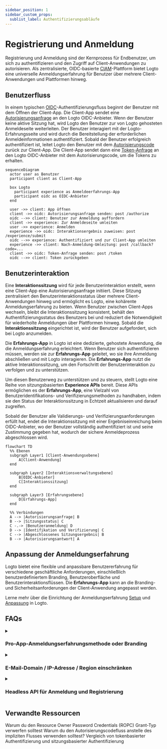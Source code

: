 ```yaml
---
sidebar_position: 1
sidebar_custom_props:
  sublist_label: Authentifizierungsabläufe
---
```


# Registrierung und Anmeldung

Registrierung und Anmeldung sind der Kernprozess für Endbenutzer, um sich zu authentifizieren und den Zugriff auf Client-Anwendungen zu autorisieren. Als zentralisierte, OIDC-basierte [CIAM](https://auth.wiki/iam)-Plattform bietet Logto eine universelle Anmeldungserfahrung für Benutzer über mehrere Client-Anwendungen und Plattformen hinweg.

## Benutzerfluss

In einem typischen [OIDC](https://auth.wiki/openid-connect)-Authentifizierungsfluss beginnt der Benutzer mit dem Öffnen der Client-App. Die Client-App sendet eine [Autorisierungsanfrage](https://auth.wiki/authorization-request) an den Logto OIDC-Anbieter. Wenn der Benutzer keine aktive Sitzung hat, wird Logto den Benutzer zur von Logto gehosteten Anmeldeseite weiterleiten. Der Benutzer interagiert mit der Logto-Erfahrungsseite und wird durch die Bereitstellung der erforderlichen Anmeldeinformationen authentifiziert. Sobald der Benutzer erfolgreich authentifiziert ist, leitet Logto den Benutzer mit dem [Autorisierungscode](https://auth.wiki/authorization-code-flow#how-does-authorization-code-flow-work) zurück zur Client-App. Die Client-App sendet dann eine [Token-Anfrage](https://auth.wiki/token-request) an den Logto OIDC-Anbieter mit dem Autorisierungscode, um die Tokens zu erhalten.

```mermaid
sequenceDiagram
  actor user as Benutzer
  participant client as Client-App

  box Logto
    participant experience as Anmeldeerfahrungs-App
    participant oidc as OIDC-Anbieter
  end

  user ->> client: App öffnen
  client ->> oidc: Autorisierungsanfrage senden: post /authorize
  oidc -->> client: Benutzer zur Anmeldung auffordern
  client ->> experience: Zur Anmeldeseite umleiten
  user ->> experience: Anmelden
  experience ->> oidc: Interaktionsergebnis zuweisen: post /experience/submit
  oidc -->> experience: Authentifiziert und zur Client-App umleiten
  experience ->> client: Nach-Anmeldung-Umleitung: post /callback?code=...
  client ->> oidc: Token-Anfrage senden: post /token
  oidc -->> client: Token zurückgeben
```

## Benutzerinteraktion

Eine **Interaktionssitzung** wird für jede Benutzerinteraktion erstellt, wenn eine Client-App eine Autorisierungsanfrage initiiert. Diese Sitzung zentralisiert den Benutzerinteraktionsstatus über mehrere Client-Anwendungen hinweg und ermöglicht es Logto, eine kohärente Anmeldungserfahrung zu bieten. Wenn Benutzer zwischen Client-Apps wechseln, bleibt die Interaktionssitzung konsistent, behält den Authentifizierungsstatus des Benutzers bei und reduziert die Notwendigkeit für wiederholte Anmeldungen über Plattformen hinweg. Sobald die **Interaktionssitzung** eingerichtet ist, wird der Benutzer aufgefordert, sich bei Logto anzumelden.

Die **Erfahrungs-App** in Logto ist eine dedizierte, gehostete Anwendung, die die Anmeldungserfahrung erleichtert. Wenn Benutzer sich authentifizieren müssen, werden sie zur **Erfahrungs-App** geleitet, wo sie ihre Anmeldung abschließen und mit Logto interagieren. Die **Erfahrungs-App** nutzt die aktive Interaktionssitzung, um den Fortschritt der Benutzerinteraktion zu verfolgen und zu unterstützen.

Um diesen Benutzerweg zu unterstützen und zu steuern, stellt Logto eine Reihe von sitzungsbasierten **Experience APIs** bereit. Diese APIs ermöglichen es der **Erfahrungs-App**, eine Vielzahl von Benutzeridentifikations- und Verifizierungsmethoden zu handhaben, indem sie den Status der Interaktionssitzung in Echtzeit aktualisieren und darauf zugreifen.

Sobald der Benutzer alle Validierungs- und Verifizierungsanforderungen erfüllt hat, endet die Interaktionssitzung mit einer Ergebniseinreichung beim OIDC-Anbieter, wo der Benutzer vollständig authentifiziert ist und seine Zustimmung gegeben hat, wodurch der sichere Anmeldeprozess abgeschlossen wird.

```mermaid
flowchart TD
  %% Ebenen
  subgraph Layer1 [Client-Anwendungsebene]
      A[Client-Anwendung]
  end

  subgraph Layer2 [Interaktionsverwaltungsebene]
      B[OIDC-Anbieter]
      C[Interaktionssitzung]
  end

  subgraph Layer3 [Erfahrungsebene]
      D[Erfahrungs-App]
  end

  %% Verbindungen
  A --> |Autorisierungsanfrage| B
  B --> |Sitzungsstatus| C
  C -.-> |Benutzeranmeldung| D
  D --> |Identifikation und Verifizierung| C
  C --> |Abgeschlossenes Sitzungsergebnis| B
  B --> |Autorisierungsantwort| A
```

## Anpassung der Anmeldungserfahrung

Logto bietet eine flexible und anpassbare Benutzererfahrung für verschiedene geschäftliche Anforderungen, einschließlich benutzerdefiniertem Branding, Benutzeroberfläche und Benutzerinteraktionsflüssen. Die **Erfahrungs-App** kann an die Branding- und Sicherheitsanforderungen der Client-Anwendung angepasst werden.

Lerne mehr über die Einrichtung der Anmeldungserfahrung [Setup](/end-user-flows/sign-up-and-sign-in/sign-up) und [Anpassung](/customization) in Logto.

## FAQs

<details>
  <summary>

### Pro-App-Anmeldungserfahrungsmethode oder Branding

</summary>

Für Anwendungen, die unterschiedliche Anmeldungserfahrungen oder Branding erfordern, unterstützt Logto auch
eine Anpassung pro App. Sieh dir die [Anwendungseinstellungen](/customization/match-your-brand/#app-specific-branding) für weitere Details an.

</details>
<details>
  <summary>

### E-Mail-Domain / IP-Adresse / Region einschränken

</summary>

Für attributbasierte Zugangskontrolle, zum Beispiel die Einschränkung der Anmeldung basierend auf der E-Mail-Domain, IP-Adresse oder Region, kannst du die [Benutzerdefinierten Token-Ansprüche](/developers/custom-token-claims/) in Logto verwenden, um Autorisierungsanfragen basierend auf den Benutzerattributen abzulehnen oder zuzulassen.

</details>
<details>
  <summary>

### Headless API für Anmeldung und Registrierung

</summary>

Derzeit bietet Logto keine Headless API für Anmeldung und Registrierung. Du kannst jedoch deine eigene Anmelde-UI mit der [Bring your own UI](/customization/bring-your-ui/) verwenden, um die Anmeldung und Registrierungserfahrung anzupassen.

</details>

## Verwandte Ressourcen

<Url href="https://blog.logto.io/deprecated-ropc-grant-type">
  Warum du den Resource Owner Password Credentials (ROPC) Grant-Typ verwerfen solltest
</Url>

<Url href="https://blog.logto.io/implicit-flow-is-dead">
  Warum du den Autorisierungscodefluss anstelle des impliziten Flusses verwenden solltest?
</Url>

<Url href="https://blog.logto.io/token-based-authentication-vs-session-based-authentication">
  Vergleich von tokenbasierter Authentifizierung und sitzungsbasierter Authentifizierung
</Url>
